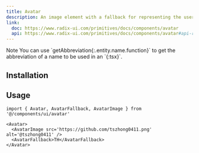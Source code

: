 ```yaml
---
title: Avatar
description: An image element with a fallback for representing the user.
link:
  doc: https://www.radix-ui.com/primitives/docs/components/avatar
  api: https://www.radix-ui.com/primitives/docs/components/avatar#api-reference
---
```


<ComponentPreview name='avatar/avatar' />

<Alert>
  <AlertTitle>Note</AlertTitle>
  <AlertDescription>
    You can use `getAbbreviation{:.entity.name.function}` to get the abbreviation of a name to be used in an `<AvatarFallback />{:tsx}`.
  </AlertDescription>
</Alert>

## Installation

<ComponentInstallation name='avatar' />

## Usage

```tsx
import { Avatar, AvatarFallback, AvatarImage } from '@/components/ui/avatar'
```

```tsx
<Avatar>
  <AvatarImage src='https://github.com/tszhong0411.png' alt='@tszhong0411' />
  <AvatarFallback>TH</AvatarFallback>
</Avatar>
```
